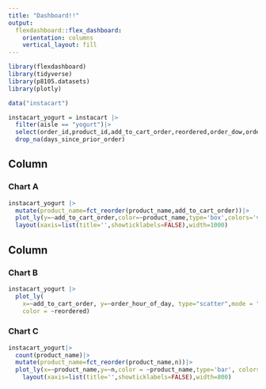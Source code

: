 ```yaml
---
title: "Dashboard!!"
output: 
  flexdashboard::flex_dashboard:
    orientation: columns
    vertical_layout: fill
---
```


```r
library(flexdashboard)
library(tidyverse)
library(p8105.datasets)
library(plotly)
```
```r
data("instacart")

instacart_yogurt = instacart |>
  filter(aisle == "yogurt")|>
  select(order_id,product_id,add_to_cart_order,reordered,order_dow,order_hour_of_day,product_name,days_since_prior_order)|>
  drop_na(days_since_prior_order)
```

Column {data-width=650}
-----------------------------------------------------------------------

### Chart A

```r
instacart_yogurt |>
  mutate(product_name=fct_reorder(product_name,add_to_cart_order))|>
  plot_ly(y=~add_to_cart_order,color=~product_name,type='box',colors='viridis')|>
  layout(xaxis=list(title='',showticklabels=FALSE),width=1000)
```

Column {data-width=350}
-----------------------------------------------------------------------

### Chart B

```r
instacart_yogurt |>
  plot_ly(
    x=~add_to_cart_order, y=~order_hour_of_day, type="scatter",mode = "markers",
    color = ~reordered)
```

### Chart C

```r
instacart_yogurt|>
  count(product_name)|>
  mutate(product_name=fct_reorder(product_name,n))|>
  plot_ly(x=~product_name,y=~n,color = ~product_name,type='bar', colors = 'viridis')|>
    layout(xaxis=list(title='',showticklabels=FALSE),width=800)
```

